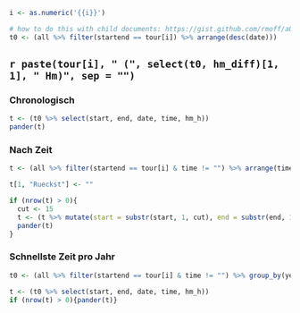 ```r
i <- as.numeric('{{i}}')

# how to do this with child documents: https://gist.github.com/rmoff/a043676a2f084b81a434
t0 <- (all %>% filter(startend == tour[i]) %>% arrange(desc(date))) 
```

## `r paste(tour[i], " (", select(t0, hm_diff)[1, 1], " Hm)", sep = "")` 

::: {.panel-tabset .nav-pills}

### Chronologisch

```r
t <- (t0 %>% select(start, end, date, time, hm_h))
pander(t)
```

### Nach Zeit

```r
t <- (all %>% filter(startend == tour[i] & time != "") %>% arrange(time, desc(date))) %>% mutate(d = 60 * (time_h - first(time_h))) %>% mutate(Rueckst = paste(floor(d), "m", round((1 - (ceiling(d) - d)) * 60), "s", sep = "")) %>% select(start, end, date, time, hm_h, Rueckst) %>% rowid_to_column("Nr")

t[1, "Rueckst"] <- ""

if (nrow(t) > 0){
  cut <- 15
  t <- (t %>% mutate(start = substr(start, 1, cut), end = substr(end, 1, cut)))
  pander(t)
}
```

### Schnellste Zeit pro Jahr

```r
t0 <- (all %>% filter(startend == tour[i] & time != "") %>% group_by(year) %>% slice_min(order_by = time) %>% arrange(desc(date)))

t <- (t0 %>% select(start, end, date, time, hm_h))
if (nrow(t) > 0){pander(t)}
```

:::